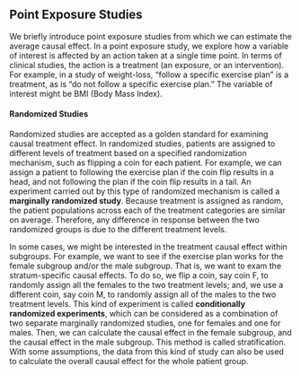 ## Point Exposure Studies  

We briefly introduce point exposure studies from which we can estimate the average causal effect. In a point exposure study, we explore how a variable of interest is affected by an action taken at a single time point. In terms of clinical studies, the action is a treatment (an exposure, or an intervention). For example, in a study of weight-loss, "follow a specific exercise plan" is a treatment, as is "do not follow a specific exercise plan." The variable of interest might be BMI (Body Mass Index).

#### Randomized Studies  
Randomized studies are accepted as a golden standard for examining causal treatment effect. In randomized studies, patients are assigned to different levels of treatment based on a specified randomization mechanism, such as flipping a coin for each patient. For example, we can assign a patient to following the exercise plan if the coin flip results in a head, and not following the plan if the coin flip results in a tail. An experiment carried out by this type of randomized mechanism is called a **marginally randomized study**. Because treatment is assigned as random, the patient populations across each of the treatment categories are similar on average. Therefore, any difference in response between the two randomized groups is due to the different treatment levels.

In some cases, we might be interested in the treatment causal effect within subgroups. For example, we want to see if the exercise plan works for the female subgroup and/or the male subgroup. That is, we want to exam the stratum-specific causal effects. To do so, we flip a coin, say coin F, to randomly assign all the females to the two treatment levels; and, we use a different coin, say coin M, to randomly assign all of the males to the two treatment levels. This kind of experiment is called **conditionally randomized experiments**, which can be considered as a combination of two separate marginally randomized studies, one for females and one for males. Then, we can calculate the causal effect in the female subgroup, and the causal effect in the male subgroup. This method is called stratification. With some assumptions, the data from this kind of study can also be used to calculate the overall causal effect for the whole patient group.
